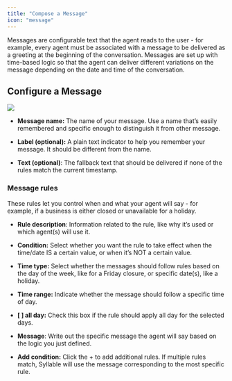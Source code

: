```yaml
---
title: "Compose a Message"
icon: "message"
---
```


Messages are configurable text that the agent reads to the user - for example, every agent must be associated with a message to be delivered as a greeting at the beginning of the conversation. Messages are set up with time-based logic so that the agent can deliver different variations on the message depending on the date and time of the conversation.

## Configure a Message

![](/mintlify/image.png)

* **Message name:** The name of your message. Use a name that’s easily remembered and specific enough to distinguish it from other message.

* **Label (optional):** A plain text indicator to help you remember your message. It should be different from the name.

* **Text (optional)**: The fallback text that should be delivered if none of the rules match the current timestamp.

### Message rules

These rules let you control when and what your agent will say - for example, if a business is either closed or unavailable for a holiday.

* **Rule description**: Information related to the rule, like why it’s used or which agent(s) will use it. 

* **Condition:** Select whether you want the rule to take effect when the time/date IS a certain value, or when it’s NOT a certain value. 

* **Time type:** Select whether the messages should follow rules based on the day of the week, like for a Friday closure, or specific date(s), like a holiday. 

* **Time range:** Indicate whether the message should follow a specific time of day.

* **\[ ] all day:** Check this box if the rule should apply all day for the selected days.

* **Message**: Write out the specific message the agent will say based on the logic you just defined. 

* **Add condition:** Click the + to add additional rules. If multiple rules match, Syllable will use the message corresponding to the most specific rule.